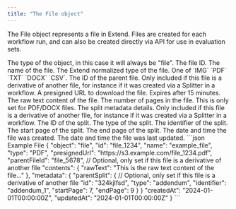 ```yaml
---
title: "The File object"
---
```


The File object represents a file in Extend. Files are created for each workflow run, and can also be created directly via API for use in evaluation sets.

<Expandable title="properties" defaultOpen>
  <ResponseField name="object" type="string">
    The type of the object, in this case it will always be "file".
  </ResponseField>

  <ResponseField name="id" type="string">
    The file ID.
  </ResponseField>

  <ResponseField name="name" type="string">
    The name of the file.
  </ResponseField>

  <ResponseField name="type" type="string">
    The Extend normalized type of the file. One of `IMG` `PDF` `TXT` `DOCX` `CSV`.
  </ResponseField>

  <ResponseField name="parentFileId" type="string" optional>
    The ID of the parent file. Only included if this file is a derivative of another file, for instance if it was created via a Splitter in a workflow.
  </ResponseField>

  <ResponseField name="presignedUrl" type="string">
    A presigned URL to download the file. Expires after 15 minutes.
  </ResponseField>

  <ResponseField name="contents" type="object">
    <Expandable title="properties" defaultOpen>
      <ResponseField name="rawText" type="string">
        The raw text content of the file.
      </ResponseField>
    </Expandable>
  </ResponseField>

  <ResponseField name="metadata" type="object" optional>
    <ResponseField name="pageCount" type="number" optional>
      The number of pages in the file. This is only set for PDF/DOCX files.
    </ResponseField>
    <Expandable title="properties" defaultOpen>
      <ResponseField name="parentSplit" type="object">
        The split metadata details. Only included if this file is a derivative of another file, for instance if it was created via a Splitter in a workflow.
        <Expandable title="properties" defaultOpen>
          <ResponseField name="id" type="string">
            The ID of the split.
          </ResponseField>
          <ResponseField name="type" type="string">
            The type of the split.
          </ResponseField>
          <ResponseField name="identifier" type="string">
            The identifier of the split.
          </ResponseField>
          <ResponseField name="startPage" type="number">
            The start page of the split.
          </ResponseField>
          <ResponseField name="endPage" type="number">
            The end page of the split.
          </ResponseField>
        </Expandable>
      </ResponseField>
    </Expandable>
  </ResponseField>

  <ResponseField name="createdAt" type="string">
    The date and time the file was created.
  </ResponseField>
  
  <ResponseField name="updatedAt" type="string">
    The date and time the file was last updated.
  </ResponseField>
</Expandable>

<ResponseExample>
```json Example File
{
  "object": "file",
  "id": "file_1234",
  "name": "example_file",
  "type": "PDF",
  "presignedUrl": "https://s3.example.com/file_1234.pdf",
  "parentFileId": "file_5678", // Optional, only set if this file is a derivative of another file
  "contents": {
    "rawText": "This is the raw text content of the file..."
  },
  "metadata": {
    "parentSplit": { // Optional, only set if this file is a derivative of another file
      "id": "324kjlfsd",
      "type": "addendum",
      "identifier": "addendum_1",
      "startPage": 7,
      "endPage": 9
    }
  }
  "createdAt": "2024-01-01T00:00:00Z",
  "updatedAt": "2024-01-01T00:00:00Z"
}
```
</ResponseExample>